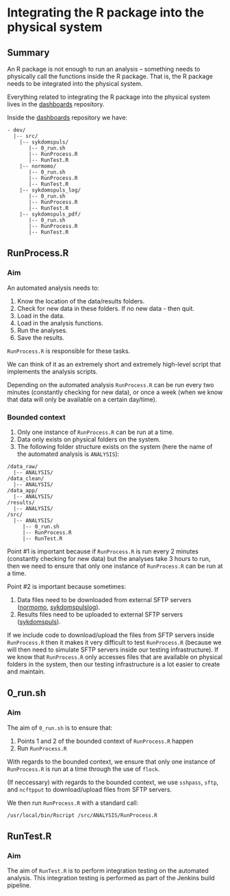 # Integrating the R package into the physical system

## Summary

An R package is not enough to run an analysis -- something needs to physically call the functions inside the R package. That is, the R package needs to be integrated into the physical system.

Everything related to integrating the R package into the physical system lives in the [dashboards](https://github.com/folkehelseinstituttet/dashboards/) repository.

Inside the [dashboards](https://github.com/folkehelseinstituttet/dashboards/) repository we have:

```
- dev/
  |-- src/
    |-- sykdomspuls/
       |-- 0_run.sh
       |-- RunProcess.R
       |-- RunTest.R
    |-- normomo/
       |-- 0_run.sh
       |-- RunProcess.R
       |-- RunTest.R
    |-- sykdomspuls_log/
       |-- 0_run.sh
       |-- RunProcess.R
       |-- RunTest.R
    |-- sykdomspuls_pdf/
       |-- 0_run.sh
       |-- RunProcess.R
       |-- RunTest.R
```

## RunProcess.R

### Aim

An automated analysis needs to:

1. Know the location of the data/results folders.
2. Check for new data in these folders. If no new data - then quit.
3. Load in the data.
4. Load in the analysis functions.
5. Run the analyses.
6. Save the results.

`RunProcess.R` is responsible for these tasks.

We can think of it as an extremely short and extremely high-level script that implements the analysis scripts.

Depending on the automated analysis `RunProcess.R` can be run every two minutes (constantly checking for new data), or once a week (when we know that data will only be available on a certain day/time).

### Bounded context

1. Only one instance of `RunProcess.R` can be run at a time.
2. Data only exists on physical folders on the system.
3. The following folder structure exists on the system (here the name of the automated analysis is `ANALYSIS`):

```
/data_raw/
  |-- ANALYSIS/
/data_clean/
  |-- ANALYSIS/
/data_app/
  |-- ANALYSIS/
/results/
  |-- ANALYSIS/
/src/
  |-- ANALYSIS/
     |-- 0_run.sh
     |-- RunProcess.R
     |-- RunTest.R
```

Point #1 is important because if `RunProcess.R` is run every 2 minutes (constantly checking for new data) but the analyses take 3 hours to run, then we need to ensure that only one instance of `RunProcess.R` can be run at a time.

Point #2 is important because sometimes:

1. Data files need to be downloaded from external SFTP servers ([normomo](https://folkehelseinstituttet.github.io/dashboards_normomo/), [sykdomspulslog](https://folkehelseinstituttet.github.io/dashboards_sykdomspuls_log/)).
2. Results files need to be uploaded to external SFTP servers ([sykdomspuls](https://folkehelseinstituttet.github.io/dashboards_sykdomspuls/)).

If we include code to download/upload the files from SFTP servers inside `RunProcess.R` then it makes it very difficult to test `RunProcess.R` (because we will then need to simulate SFTP servers inside our testing infrastructure). If we know that `RunProcess.R` only accesses files that are available on physical folders in the system, then our testing infrastructure is a lot easier to create and maintain.

## 0_run.sh

### Aim

The aim of `0_run.sh` is to ensure that:

1. Points 1 and 2 of the bounded context of `RunProcess.R` happen
2. Run `RunProcess.R`

With regards to the bounded context, we ensure that only one instance of `RunProcess.R` is run at a time through the use of `flock`.

(If neccessary) with regards to the bounded context, we use `sshpass`, `sftp`, and `ncftpput` to download/upload files from SFTP servers.

We then run `RunProcess.R` with a standard call:

```
/usr/local/bin/Rscript /src/ANALYSIS/RunProcess.R
```

## RunTest.R

### Aim

The aim of `RunTest.R` is to perform integration testing on the automated analysis. This integration testing is performed as part of the Jenkins build pipeline.



